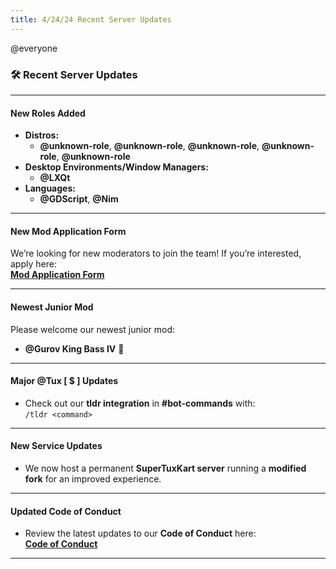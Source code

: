 ```yaml
---
title: 4/24/24 Recent Server Updates
---
```

@everyone  

### **🛠️ Recent Server Updates**  

---

#### **New Roles Added**  
- **Distros:**  
  - **@unknown-role**, **@unknown-role**, **@unknown-role**, **@unknown-role**, **@unknown-role**  
- **Desktop Environments/Window Managers:**  
  - **@LXQt**  
- **Languages:**  
  - **@GDScript**, **@Nim**  

---

#### **New Mod Application Form**  
We’re looking for new moderators to join the team! If you’re interested, apply here:  
[**Mod Application Form**](https://docs.google.com/forms/d/e/1FAIpQLSfxDdO0dpNCYOHzvtM8hHSRFJFaYL0wmhGBhA8Zfxq0iO37NQ/viewform)  

---

#### **Newest Junior Mod**  
Please welcome our newest junior mod:  
- **@Gurov King Bass IV** 🎉  

---

#### **Major @Tux [ $ ] Updates**  
- Check out our **tldr integration** in ⁠**#bot-commands** with:  
  `/tldr <command>`  

---

#### **New Service Updates**  
- We now host a permanent **SuperTuxKart server** running a **modified fork** for an improved experience.  

---

#### **Updated Code of Conduct**  
- Review the latest updates to our **Code of Conduct** here:  
  [**Code of Conduct**](https://github.com/allthingslinux/code-of-conduct?tab=readme-ov-file#22-text-channels)  

---

